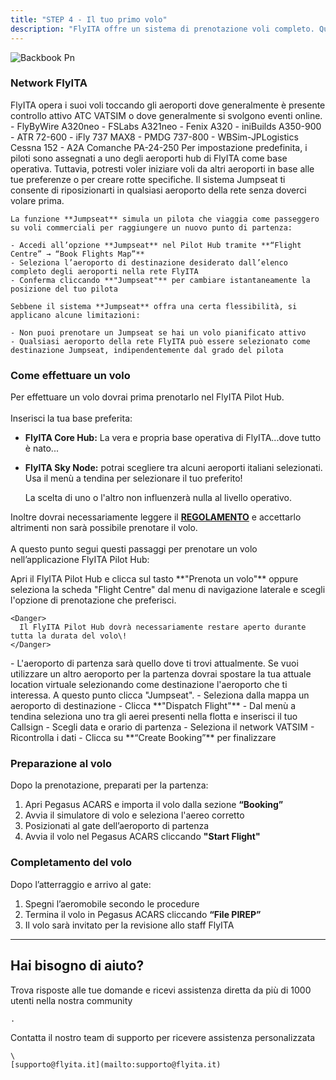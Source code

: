 ```yaml
---
title: "STEP 4 - Il tuo primo volo"
description: "FlyITA offre un sistema di prenotazione voli completo. Questa guida ti accompagnerà nel processo di ricerca, prenotazione e completamento dei voli."
---
```


![Backbook Pn](/images/backbook.png)

### **Network FlyITA**

<AccordionGroup>
  <Accordion title="Route Network - Le rotte FlyITA" icon="route">
    FlyITA opera i suoi voli toccando gli aeroporti dove generalmente è presente controllo attivo ATC VATSIM o dove generalmente si svolgono eventi online.
  </Accordion>
  <Accordion title="Flotta - Gli aerei FlyITA" icon="plane">
    - FlyByWire A320neo
    - FSLabs A321neo
    - Fenix A320
    - iniBuilds A350-900
    - ATR 72-600
    - iFly 737 MAX8
    - PMDG 737-800
    - WBSim-JPLogistics Cessna 152
    - A2A Comanche PA-24-250
  </Accordion>
  <Accordion title="Sistema Jumpseat - Cambio location" icon="person-ski-jumping">
    Per impostazione predefinita, i piloti sono assegnati a uno degli aeroporti hub di FlyITA come base operativa. Tuttavia, potresti voler iniziare voli da altri aeroporti in base alle tue preferenze o per creare rotte specifiche. Il sistema Jumpseat ti consente di riposizionarti in qualsiasi aeroporto della rete senza doverci volare prima.

    La funzione **Jumpseat** simula un pilota che viaggia come passeggero su voli commerciali per raggiungere un nuovo punto di partenza:

    - Accedi all’opzione **Jumpseat** nel Pilot Hub tramite **“Flight Centre” → “Book Flights Map”**
    - Seleziona l’aeroporto di destinazione desiderato dall’elenco completo degli aeroporti nella rete FlyITA
    - Conferma cliccando **"Jumpseat"** per cambiare istantaneamente la posizione del tuo pilota

    Sebbene il sistema **Jumpseat** offra una certa flessibilità, si applicano alcune limitazioni:

    - Non puoi prenotare un Jumpseat se hai un volo pianificato attivo
    - Qualsiasi aeroporto della rete FlyITA può essere selezionato come destinazione Jumpseat, indipendentemente dal grado del pilota
  </Accordion>
</AccordionGroup>

### **Come effettuare un volo**

Per effettuare un volo dovrai prima prenotarlo nel FlyITA Pilot Hub.\
\
Inserisci la tua base preferita:

- **FlyITA Core Hub:** La vera e propria base operativa di FlyITA...dove tutto è nato...
- **FlyITA Sky Node:** potrai scegliere tra alcuni aeroporti italiani selezionati. Usa il menù a tendina per selezionare il tuo preferito\!

  <Tip>
    La scelta di uno o l'altro non influenzerà nulla al livello operativo.
  </Tip>

Inoltre dovrai necessariamente leggere il [**REGOLAMENTO**](https://vamsys.io/phoenix/notams/3923) e accettarlo altrimenti non sarà possibile prenotare il volo.\
\
A questo punto segui questi passaggi per prenotare un volo nell’applicazione FlyITA Pilot Hub:

<Steps>
  <Step title="Book Flight Map">
    Apri il FlyITA Pilot Hub e clicca sul tasto **"Prenota un volo"** oppure seleziona la scheda "Flight Centre" dal menu di navigazione laterale e scegli l'opzione di prenotazione che preferisci.

    <Danger>
      Il FlyITA Pilot Hub dovrà necessariamente restare aperto durante tutta la durata del volo\!
    </Danger>
  </Step>
  <Step title="Seleziona la destinazione">
    - L'aeroporto di partenza sarà quello dove ti trovi attualmente. Se vuoi utilizzare un altro aeroporto per la partenza dovrai spostare la tua attuale location virtuale selezionando come destinazione l'aeroporto che ti interessa. A questo punto clicca "Jumpseat".
    - Seleziona dalla mappa un aeroporto di destinazione
    - Clicca **"Dispatch Flight"**
  </Step>
  <Step title="Aereo e Callsign">
    - Dal menù a tendina seleziona uno tra gli aerei presenti nella flotta e inserisci il tuo Callsign
  </Step>
  <Step title="Pianifica e conferma" stepNumber={4}>
    - Scegli data e orario di partenza
    - Seleziona il network VATSIM
    - Ricontrolla i dati
    - Clicca su **“Create Booking”** per finalizzare
  </Step>
</Steps>

### **Preparazione al volo**

Dopo la prenotazione, preparati per la partenza:

1. Apri Pegasus ACARS e importa il volo dalla sezione **“Booking”**
2. Avvia il simulatore di volo e seleziona l'aereo corretto
3. Posizionati al gate dell’aeroporto di partenza
4. Avvia il volo nel Pegasus ACARS cliccando **"Start Flight"**

### **Completamento del volo**

Dopo l’atterraggio e arrivo al gate:

1. Spegni l’aeromobile secondo le procedure
2. Termina il volo in Pegasus ACARS cliccando **“File PIREP”**
3. Il volo sarà invitato per la revisione allo staff FlyITA

---

## Hai bisogno di aiuto?

<Columns cols={2}>
  <Card title="Discord Community" icon="link-horizontal" href="https://discord.com/invite/W6cW5Hphew">
    Trova risposte alle tue domande e ricevi assistenza diretta da più di 1000 utenti nella nostra community

    .
  </Card>
  <Card title="Email Support" icon="envelope">
    Contatta il nostro team di supporto per ricevere assistenza personalizzata

    \
    [supporto@flyita.it](mailto:supporto@flyita.it)
  </Card>
</Columns>